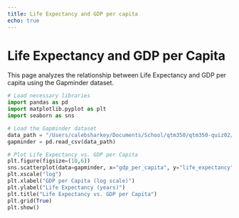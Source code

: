```yaml
---
title: Life Expectancy and GDP per capita
echo: true
---
```


# Life Expectancy and GDP per Capita

This page analyzes the relationship between Life Expectancy and GDP per capita using the Gapminder dataset.


```python
# Load necessary libraries
import pandas as pd
import matplotlib.pyplot as plt
import seaborn as sns

# Load the Gapminder dataset
data_path = "/Users/calebsharkey/Documents/School/qtm350/qtm350-quiz02/gapminder.csv"
gapminder = pd.read_csv(data_path)

# Plot Life Expectancy vs. GDP per Capita
plt.figure(figsize=(10,6))
sns.scatterplot(data=gapminder, x="gdp_per_capita", y="life_expectancy")
plt.xscale("log")
plt.xlabel("GDP per Capita (log scale)")
plt.ylabel("Life Expectancy (years)")
plt.title("Life Expectancy vs. GDP per Capita")
plt.grid(True)
plt.show()
```

